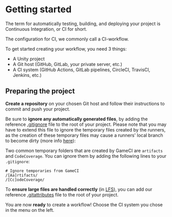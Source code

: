 # Getting started

The term for automatically testing, building, and deploying your project is Continuous Integration,
or CI for short.

The configuration for CI, we commonly call a CI-workflow.

To get started creating your workflow, you need 3 things:

- A Unity project
- A Git host (GitHub, GitLab, your private server, etc.)
- A CI system (GitHub Actions, GitLab pipelines, CircleCI, TravisCI, Jenkins, etc.)

## Preparing the project

**Create a repository** on your chosen Git host and follow their instructions to commit and push
your project.

Be sure to **ignore any automatically generated files**, by adding the reference
[.gitignore](https://github.com/github/gitignore/blob/master/Unity.gitignore) file to the root of
your project. Please note that you may have to extend this file to ignore the temporary files
created by the runners, as the creation of these temporary files may cause a runners' local branch
to become dirty (more info [here](/docs/troubleshooting/common-issues#branch-is-dirty])):

Two common temporary folders that are created by GameCI are `artifacts` and `CodeCoverage`. You can
ignore them by adding the following lines to your `.gitignore`:

```
# Ignore temporaries from GameCI
/[Aa]rtifacts/
/[Cc]odeCoverage/
```

To **ensure large files are handled correctly** (in [LFS](https://git-lfs.github.com/)), you can add
our reference
[.gitattributes](https://gist.github.com/webbertakken/ff250a0d5e59a8aae961c2e509c07fbc) file to the
root of your project.

You are now **ready** to create a workflow! Choose the CI system you chose in the menu on the left.
